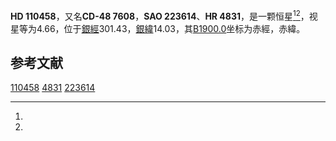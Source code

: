 {{Starbox begin
| name = HD 110458
}}
{{Starbox observe
| epoch = [[J2000.0|J2000.0]]
| constell = {{星座名待查}}<ref name=SIMBAD>{{cite web
 | url=http://simbad.u-strasbg.fr/simbad/sim-id?Ident=HR+4831
 | title=Pulsating variable Star
 | publisher=Centre de Données astronomiques de Strasbourg
 | work=SIMBAD
 | accessdate=2012-07-13
 | archive-date=2016-03-17
 | archive-url=https://web.archive.org/web/20160317134104/http://simbad.u-strasbg.fr/simbad/sim-id?Ident=HR+4831
 | dead-url=no
 }}</ref><ref name=DATA>{{cite web
 | url=http://vizier.u-strasbg.fr/viz-bin/VizieR-5?-out.add=.&-source=5050&-corr=PK=HR&-out.max=9999&HR=4831
 | title=VizieR Detailed Page
 | accessdate=2012-07-13
 | archive-date=2016-03-05
 | archive-url=https://web.archive.org/web/20160305082511/http://vizier.u-strasbg.fr/viz-bin/VizieR-5?-out.add=.&-source=5050&-corr=PK=HR&-out.max=9999&HR=4831
 | dead-url=no
 }}</ref>
| 星官 = 
| ra = {{RA|12|42|35.4}}<ref name=SIMBAD /><ref name=DATA />
| dec = {{DEC|-48|48|47}}<ref name=SIMBAD /><ref name=DATA />
| appmag_v = 4.66<ref name=SIMBAD /><ref name=DATA />
}}
{{Starbox character
| class = K0III<ref name=SIMBAD /><ref name=DATA />
| b-v = 1.09<ref name=SIMBAD /><ref name=DATA />
| u-b = 1.01<ref name=SIMBAD /><ref name=DATA />
| r-i = 0.57<ref name=SIMBAD /><ref name=DATA />
| variable = 
}}
{{Starbox astrometry
| radial_v = 1.01
| prop_mo_ra = -12
| parallax = 0.025
| p_error = 
}}
{{Starbox catalog
| names =CD-48 7608，[[SAO星表|SAO]] 223614，[[HD星表|HD]] 110458，[[HR星表|HR]] 4831}}
{{Starbox reference |Simbad=HR+4831}}
{{Starbox end}}

'''HD 110458'''，又名'''CD-48 7608'''，'''SAO 223614'''、'''HR 4831'''，是一颗恒星<ref name=SIMBAD /><ref name=DATA />，视星等为4.66，位于[[銀道座標系|銀經]]301.43，[[銀道座標系|銀緯]]14.03，其[[B1900.0|B1900.0]]坐标为赤經{{RA|12|37|3.1}}，赤緯{{DEC|-48|14.03|49}}。

== 参考文献 ==
{{reflist}}

{{star-stub}}

[[Category:HD和HDE天體|110458]]
[[Category:HR天體|4831]]
[[Category:SAO天體|223614]]